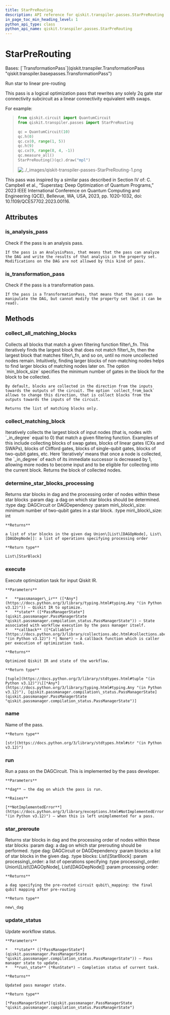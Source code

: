 ```yaml
---
title: StarPreRouting
description: API reference for qiskit.transpiler.passes.StarPreRouting
in_page_toc_min_heading_level: 1
python_api_type: class
python_api_name: qiskit.transpiler.passes.StarPreRouting
---
```


# StarPreRouting

<Class id="qiskit.transpiler.passes.StarPreRouting" isDedicatedPage={true} github="https://github.com/Qiskit/qiskit/tree/stable/1.1/qiskit/transpiler/passes/routing/star_prerouting.py#L78-L417" signature="qiskit.transpiler.passes.StarPreRouting(*\*args*, *\*\*kwargs*)" modifiers="class">
  Bases: [`TransformationPass`](qiskit.transpiler.TransformationPass "qiskit.transpiler.basepasses.TransformationPass")

  Run star to linear pre-routing

  This pass is a logical optimization pass that rewrites any solely 2q gate star connectivity subcircuit as a linear connectivity equivalent with swaps.

  For example:

  > ```python
  > from qiskit.circuit import QuantumCircuit
  > from qiskit.transpiler.passes import StarPreRouting
  >
  > qc = QuantumCircuit(10)
  > qc.h(0)
  > qc.cx(0, range(1, 5))
  > qc.h(9)
  > qc.cx(9, range(8, 4, -1))
  > qc.measure_all()
  > StarPreRouting()(qc).draw("mpl")
  > ```
  >
  > ![../\_images/qiskit-transpiler-passes-StarPreRouting-1.png](/images/api/qiskit/qiskit-transpiler-passes-StarPreRouting-1.png)

  This pass was inspired by a similar pass described in Section IV of: C. Campbell et al., “Superstaq: Deep Optimization of Quantum Programs,” 2023 IEEE International Conference on Quantum Computing and Engineering (QCE), Bellevue, WA, USA, 2023, pp. 1020-1032, doi: 10.1109/QCE57702.2023.00116.

  ## Attributes

  ### is\_analysis\_pass

  <Attribute id="qiskit.transpiler.passes.StarPreRouting.is_analysis_pass">
    Check if the pass is an analysis pass.

    If the pass is an AnalysisPass, that means that the pass can analyze the DAG and write the results of that analysis in the property set. Modifications on the DAG are not allowed by this kind of pass.
  </Attribute>

  ### is\_transformation\_pass

  <Attribute id="qiskit.transpiler.passes.StarPreRouting.is_transformation_pass">
    Check if the pass is a transformation pass.

    If the pass is a TransformationPass, that means that the pass can manipulate the DAG, but cannot modify the property set (but it can be read).
  </Attribute>

  ## Methods

  ### collect\_all\_matching\_blocks

  <Function id="qiskit.transpiler.passes.StarPreRouting.collect_all_matching_blocks" github="https://github.com/Qiskit/qiskit/tree/stable/1.1/qiskit/transpiler/passes/routing/star_prerouting.py#L198-L245" signature="collect\_all\_matching\_blocks(*dag*, *min\_block\_size=2*)">
    Collects all blocks that match a given filtering function filter\_fn. This iteratively finds the largest block that does not match filter\_fn, then the largest block that matches filter\_fn, and so on, until no more uncollected nodes remain. Intuitively, finding larger blocks of non-matching nodes helps to find larger blocks of matching nodes later on. The option `min_block_size` specifies the minimum number of gates in the block for the block to be collected.

    By default, blocks are collected in the direction from the inputs towards the outputs of the circuit. The option `collect_from_back` allows to change this direction, that is collect blocks from the outputs towards the inputs of the circuit.

    Returns the list of matching blocks only.
  </Function>

  ### collect\_matching\_block

  <Function id="qiskit.transpiler.passes.StarPreRouting.collect_matching_block" github="https://github.com/Qiskit/qiskit/tree/stable/1.1/qiskit/transpiler/passes/routing/star_prerouting.py#L163-L196" signature="collect\_matching\_block(*dag*, *filter\_fn*)">
    Iteratively collects the largest block of input nodes (that is, nodes with `_in_degree` equal to 0) that match a given filtering function. Examples of this include collecting blocks of swap gates, blocks of linear gates (CXs and SWAPs), blocks of Clifford gates, blocks of single-qubit gates, blocks of two-qubit gates, etc. Here ‘iteratively’ means that once a node is collected, the `_in_degree` of each of its immediate successor is decreased by 1, allowing more nodes to become input and to be eligible for collecting into the current block. Returns the block of collected nodes.
  </Function>

  ### determine\_star\_blocks\_processing

  <Function id="qiskit.transpiler.passes.StarPreRouting.determine_star_blocks_processing" github="https://github.com/Qiskit/qiskit/tree/stable/1.1/qiskit/transpiler/passes/routing/star_prerouting.py#L279-L294" signature="determine\_star\_blocks\_processing(*dag*, *min\_block\_size*)">
    Returns star blocks in dag and the processing order of nodes within these star blocks :param dag: a dag on which star blocks should be determined. :type dag: DAGCircuit or DAGDependency :param min\_block\_size: minimum number of two-qubit gates in a star block. :type min\_block\_size: int

    **Returns**

    a list of star blocks in the given dag Union\[List\[DAGOpNode], List\[DAGDepNode]]: a list of operations specifying processing order

    **Return type**

    List\[StarBlock]
  </Function>

  ### execute

  <Function id="qiskit.transpiler.passes.StarPreRouting.execute" github="https://github.com/Qiskit/qiskit/tree/stable/1.1/qiskit/transpiler/basepasses.py#L189-L211" signature="execute(*passmanager\_ir*, *state*, *callback=None*)">
    Execute optimization task for input Qiskit IR.

    **Parameters**

    *   **passmanager\_ir** ([*Any*](https://docs.python.org/3/library/typing.html#typing.Any "(in Python v3.12)")) – Qiskit IR to optimize.
    *   **state** ([*PassManagerState*](qiskit.passmanager.PassManagerState "qiskit.passmanager.compilation_status.PassManagerState")) – State associated with workflow execution by the pass manager itself.
    *   **callback** ([*Callable*](https://docs.python.org/3/library/collections.abc.html#collections.abc.Callable "(in Python v3.12)") *| None*) – A callback function which is caller per execution of optimization task.

    **Returns**

    Optimized Qiskit IR and state of the workflow.

    **Return type**

    [tuple](https://docs.python.org/3/library/stdtypes.html#tuple "(in Python v3.12)")\[[*Any*](https://docs.python.org/3/library/typing.html#typing.Any "(in Python v3.12)"), [qiskit.passmanager.compilation\_status.PassManagerState](qiskit.passmanager.PassManagerState "qiskit.passmanager.compilation_status.PassManagerState")]
  </Function>

  ### name

  <Function id="qiskit.transpiler.passes.StarPreRouting.name" github="https://github.com/Qiskit/qiskit/tree/stable/1.1/qiskit/passmanager/base_tasks.py#L68-L70" signature="name()">
    Name of the pass.

    **Return type**

    [str](https://docs.python.org/3/library/stdtypes.html#str "(in Python v3.12)")
  </Function>

  ### run

  <Function id="qiskit.transpiler.passes.StarPreRouting.run" github="https://github.com/Qiskit/qiskit/tree/stable/1.1/qiskit/transpiler/passes/routing/star_prerouting.py#L247-L277" signature="run(*dag*)">
    Run a pass on the DAGCircuit. This is implemented by the pass developer.

    **Parameters**

    **dag** – the dag on which the pass is run.

    **Raises**

    [**NotImplementedError**](https://docs.python.org/3/library/exceptions.html#NotImplementedError "(in Python v3.12)") – when this is left unimplemented for a pass.
  </Function>

  ### star\_preroute

  <Function id="qiskit.transpiler.passes.StarPreRouting.star_preroute" github="https://github.com/Qiskit/qiskit/tree/stable/1.1/qiskit/transpiler/passes/routing/star_prerouting.py#L296-L417" signature="star\_preroute(*dag*, *blocks*, *processing\_order*)">
    Returns star blocks in dag and the processing order of nodes within these star blocks :param dag: a dag on which star prerouting should be performed. :type dag: DAGCircuit or DAGDependency :param blocks: a list of star blocks in the given dag. :type blocks: List\[StarBlock] :param processing\_order: a list of operations specifying :type processing\_order: Union\[List\[DAGOpNode], List\[DAGDepNode]] :param processing order:

    **Returns**

    a dag specifying the pre-routed circuit qubit\_mapping: the final qubit mapping after pre-routing

    **Return type**

    new\_dag
  </Function>

  ### update\_status

  <Function id="qiskit.transpiler.passes.StarPreRouting.update_status" github="https://github.com/Qiskit/qiskit/tree/stable/1.1/qiskit/transpiler/basepasses.py#L213-L221" signature="update\_status(*state*, *run\_state*)">
    Update workflow status.

    **Parameters**

    *   **state** ([*PassManagerState*](qiskit.passmanager.PassManagerState "qiskit.passmanager.compilation_status.PassManagerState")) – Pass manager state to update.
    *   **run\_state** (*RunState*) – Completion status of current task.

    **Returns**

    Updated pass manager state.

    **Return type**

    [*PassManagerState*](qiskit.passmanager.PassManagerState "qiskit.passmanager.compilation_status.PassManagerState")
  </Function>
</Class>

